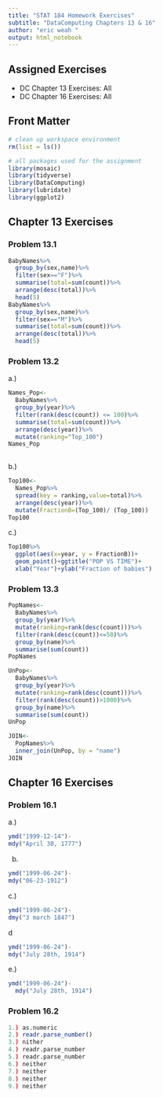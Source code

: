 ```yaml
---
title: "STAT 184 Homework Exercises" 
subtitle: "DataComputing Chapters 13 & 16"
author: "eric weah "
output: html_notebook
---
```


## Assigned Exercises

- DC Chapter 13 Exercises: All 
- DC Chapter 16 Exercises: All

## Front Matter

```r
# clean up workspace environment
rm(list = ls())

# all packages used for the assignment
library(mosaic)
library(tidyverse)
library(DataComputing)
library(lubridate)
library(ggplot2)
```



## Chapter 13 Exercises

### Problem 13.1
```r
BabyNames%>%
  group_by(sex,name)%>%
  filter(sex=="F")%>%
  summarise(total=sum(count))%>%
  arrange(desc(total))%>%
  head(5)
BabyNames%>%
  group_by(sex,name)%>%
  filter(sex=="M")%>%
  summarise(total=sum(count))%>%
  arrange(desc(total))%>%
  head(5)
```

### Problem 13.2
a.)
```r
Names_Pop<-
  BabyNames%>%
  group_by(year)%>%
  filter(rank(desc(count)) <= 100)%>%
  summarise(total=sum(count))%>%
  arrange(desc(year))%>%
  mutate(ranking="Top_100")
Names_Pop
 
```
b.)
```r
Top100<-
  Names_Pop%>%
  spread(key = ranking,value=total)%>%
  arrange(desc(year))%>%
  mutate(FractionB=(Top_100)/ (Top_100))
Top100
```
c.)
```r
Top100%>%
  ggplot(aes(x=year, y = FractionB))+
  geom_point()+ggtitle("POP VS TIME")+
  xlab("Year")+ylab("Fraction of babies")
```
### Problem 13.3
```r
PopNames<-
  BabyNames%>%
  group_by(year)%>%
  mutate(ranking=rank(desc(count)))%>%
  filter(rank(desc(count))<=50)%>%
  group_by(name)%>%
  summarise(sum(count))
PopNames
```

```r
UnPop<-
  BabyNames%>%
  group_by(year)%>%
  mutate(ranking=rank(desc(count)))%>%
  filter(rank(desc(count))>1000)%>%
  group_by(name)%>%
  summarise(sum(count))
UnPop
```
```r
JOIN<-
  PopNames%>%
  inner_join(UnPop, by = "name")
JOIN
```

## Chapter 16 Exercises

### Problem 16.1
a.) 
```r
ymd("1999-12-14")-
mdy("April 30, 1777")
```
b.
```r
ymd("1999-06-24")-
mdy("06-23-1912")
```
c.)
```r
ymd("1999-06-24")-
dmy("3 march 1847")
```
d
```r
ymd("1999-06-24")-
mdy("July 28th, 1914")
```
e.)
```r
ymd("1999-06-24")-
  mdy("July 28th, 1914")
```


### Problem 16.2
```r
1.) as.numeric
2.) readr.parse_number()
3.) nither 
4.) readr.parse_number
5.) readr.parse_number
6.) neither
7.) neither
8.) neither
9.) neither

```



